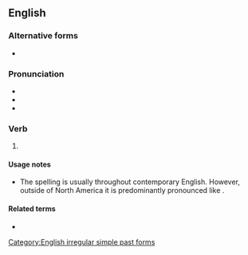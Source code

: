 ==English==

===Alternative forms===
* {{alt|en|forbad||see usage note}}

===Pronunciation===
* {{IPA|en|/fə(ɹ)ˈbæd/|/fə(ɹ)ˈbeɪd/}}
* {{audio|en|en-us-forbade.ogg|Audio (US)}}
* {{rhymes|en|æd|eɪd|s=2}}

===Verb===
{{head|en|verb form}}

# {{en-simple past of|forbid}}

====Usage notes====
* The spelling is usually {{m|en||forbade}} throughout contemporary English. However, outside of North America it is predominantly pronounced like {{m|en|forbad}}.

====Related terms====
* {{l|en|bade}}

[[Category:English irregular simple past forms]]